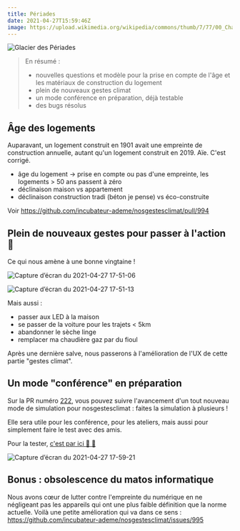 ```yaml
---
title: Périades
date: 2021-04-27T15:59:46Z
image: https://upload.wikimedia.org/wikipedia/commons/thumb/7/77/00_Chamonix_-_Les_Grandes_Jorasses_-_JPG.jpg/800px-00_Chamonix_-_Les_Grandes_Jorasses_-_JPG.jpg
---
```


![Glacier des Périades](https://upload.wikimedia.org/wikipedia/commons/thumb/7/77/00_Chamonix_-_Les_Grandes_Jorasses_-_JPG.jpg/800px-00_Chamonix_-_Les_Grandes_Jorasses_-_JPG.jpg)

> En résumé :
>
> - nouvelles questions et modèle pour la prise en compte de l'âge et les matériaux de construction du logement
> - plein de nouveaux gestes climat
> - un mode conférence en préparation, déjà testable
> - des bugs résolus

## Âge des logements

Auparavant, un logement construit en 1901 avait une empreinte de construction annuelle, autant qu'un logement construit en 2019. Aïe. C'est corrigé.

- âge du logement -> prise en compte ou pas d'une empreinte, les logements > 50 ans passent à zéro
- déclinaison maison vs appartement
- déclinaison construction tradi (béton je pense) vs éco-construite

Voir https://github.com/incubateur-ademe/nosgestesclimat/pull/994

## Plein de nouveaux gestes pour passer à l'action :boxing_glove:

Ce qui nous amène à une bonne vingtaine !

![Capture d’écran du 2021-04-27 17-51-06](https://user-images.githubusercontent.com/1177762/116272451-32cf5380-a781-11eb-8601-0e6ac7e83f9e.png)

![Capture d’écran du 2021-04-27 17-51-13](https://user-images.githubusercontent.com/1177762/116272430-2d720900-a781-11eb-9786-e09c5f5e8fcc.png)

Mais aussi :

- passer aux LED à la maison
- se passer de la voiture pour les trajets < 5km
- abandonner le sèche linge
- remplacer ma chaudière gaz par du fioul

Après une dernière salve, nous passerons à l'amélioration de l'UX de cette partie "gestes climat".

## Un mode "conférence" en préparation

Sur la PR numéro [222](https://github.com/incubateur-ademe/nosgestesclimat-site/pull/222), vous pouvez suivre l'avancement d'un tout nouveau mode de simulation pour nosgestesclimat : faites la simulation à plusieurs !

Elle sera utile pour les conférence, pour les ateliers, mais aussi pour simplement faire le test avec des amis.

Pour la tester, [c'est par ici 🏹 🏹](https://conf--nosgestesclimat.netlify.app/conférence)

![Capture d’écran du 2021-04-27 17-59-21](https://user-images.githubusercontent.com/1177762/116273752-5515a100-a782-11eb-8483-c378c2c7406e.png)

## Bonus : obsolescence du matos informatique

Nous avons cœur de lutter contre l'empreinte du numérique en ne négligeant pas les appareils qui ont une plus faible définition que la norme actuelle. Voilà une petite amélioration qui va dans ce sens : https://github.com/incubateur-ademe/nosgestesclimat/issues/995
